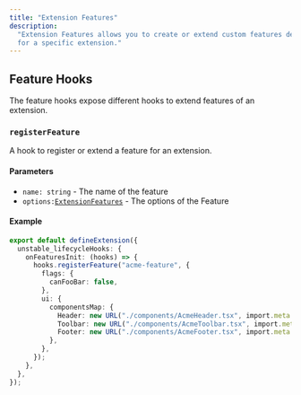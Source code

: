 ```yaml
---
title: "Extension Features"
description:
  "Extension Features allows you to create or extend custom features designed
  for a specific extension."
---
```


<SinceVersion tag="3.9" />

## Feature Hooks

The feature hooks expose different hooks to extend features of an extension.

### `registerFeature`

A hook to register or extend a feature for an extension.

#### Parameters

- `name: string` - The name of the feature
- `options:`[`ExtensionFeatures`](https://gitlab.blackswift.cloud/front-commerce/front-commerce/-/blob/a025ba1e1ba82a4a56609e58d537d03d74317df3/packages/types/extension-features.d.ts) -
  The options of the Feature

#### Example

```ts title="./example-extension/acme-extension/index.ts"
export default defineExtension({
  unstable_lifecycleHooks: {
    onFeaturesInit: (hooks) => {
      hooks.registerFeature("acme-feature", {
        flags: {
          canFooBar: false,
        },
        ui: {
          componentsMap: {
            Header: new URL("./components/AcmeHeader.tsx", import.meta.url),
            Toolbar: new URL("./components/AcmeToolbar.tsx", import.meta.url),
            Footer: new URL("./components/AcmeFooter.tsx", import.meta.url),
          },
        },
      });
    },
  },
});
```
